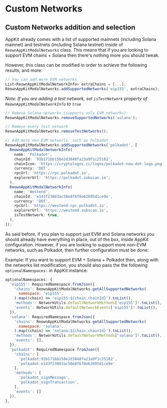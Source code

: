 # Custom Networks

## Custom Networks addition and selection

AppKit already comes with a list of supported mainnets (including Solana mainnet) and testnets (including Solana testnet) inside of `ReownAppKitModalNetworks` class. This means that if you are looking to support EVM chains + Solana then there's nothing more you should tweak.

However, this class can be modified in order to achieve the following results, and more:

```javascript
// You can add more EVM networks
List<ReownAppKitModalNetworkInfo> extraChains = [...];
ReownAppKitModalNetworks.addSupportedNetworks('eip155', extraChains);
```

_Note: If you are adding a test network, set `isTestNetwork` property of `ReownAppKitModalNetworkInfo` to `true`_

```javascript
// Remove Solana networks (supports only EVM networks):
ReownAppKitModalNetworks.removeSupportedNetworks('solana');
```

```javascript
// Remove every test network
ReownAppKitModalNetworks.removeTestNetworks();
```

```javascript
// Add more non-EVM networls, such as Polkadot
ReownAppKitModalNetworks.addSupportedNetworks('polkadot', [
  ReownAppKitModalNetworkInfo(
    name: 'Polkadot',
    chainId: '91b171bb158e2d3848fa23a9f1c25182',
    chainIcon: 'https://cryptologos.cc/logos/polkadot-new-dot-logo.png',
    currency: 'DOT',
    rpcUrl: 'https://rpc.polkadot.io',
    explorerUrl: 'https://polkadot.subscan.io',
  ),
  ReownAppKitModalNetworkInfo(
    name: 'Westend',
    chainId: 'e143f23803ac50e8f6f8e62695d1ce9e',
    currency: 'DOT',
    rpcUrl: 'https://westend-rpc.polkadot.io',
    explorerUrl: 'https://westend.subscan.io',
    isTestNetwork: true,
  ),
]);
```

As said before, if you plan to support just EVM and Solana networks you should already have everything in place, out of the box, inside AppKit configuration. However, if you are looking to support more non-EVM networks, such as Polkadot, then further configuration must be done:

Example: If you want to support EVM + Solana + Polkadot then, along with the networks list modification, you should also pass the the following `optionalNamespaces:` in AppKit instance:

```javascript
optionalNamespaces: {
  'eip155': RequiredNamespace.fromJson({
    'chains': ReownAppKitModalNetworks.getAllSupportedNetworks(
      namespace: 'eip155',
    ).map((chain) => 'eip155:${chain.chainId}').toList(),
    'methods': NetworkUtils.defaultNetworkMethods['eip155']!.toList(),
    'events': NetworkUtils.defaultNetworkEvents['eip155']!.toList(),
  }),
  'solana': RequiredNamespace.fromJson({
    'chains': ReownAppKitModalNetworks.getAllSupportedNetworks(
      namespace: 'solana',
    ).map((chain) => 'solana:${chain.chainId}').toList(),
    'methods': NetworkUtils.defaultNetworkMethods['solana']!.toList(),
    'events': [],
  }),
  'polkadot': RequiredNamespace.fromJson({
    'chains': [
      'polkadot:91b171bb158e2d3848fa23a9f1c25182',
      'polkadot:e143f23803ac50e8f6f8e62695d1ce9e'
    ],
    'methods': [
      'polkadot_signMessage',
      'polkadot_signTransaction',
    ],
    'events': []
  }),
},
```